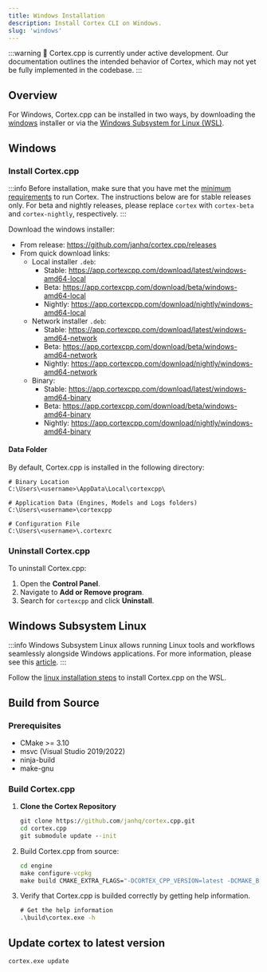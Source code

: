 ```yaml
---
title: Windows Installation
description: Install Cortex CLI on Windows.
slug: 'windows'
---
```



:::warning
🚧 Cortex.cpp is currently under active development. Our documentation outlines the intended behavior of 
Cortex, which may not yet be fully implemented in the codebase.
:::

## Overview
For Windows, Cortex.cpp can be installed in two ways, by downloading the [windows](#windows) installer or 
via the [Windows Subsystem for Linux (WSL)](#windows-subsystem-linux).

## Windows
### Install Cortex.cpp
:::info
Before installation, make sure that you have met the [minimum requirements](/docs/installation#minimum-requirements) to run Cortex.
The instructions below are for stable releases only. For beta and nightly releases, please replace `cortex` with `cortex-beta` 
and `cortex-nightly`, respectively.
:::

Download the windows installer:
- From release: https://github.com/janhq/cortex.cpp/releases
- From quick download links:
    - Local installer `.deb`:
        - Stable: https://app.cortexcpp.com/download/latest/windows-amd64-local
        - Beta: https://app.cortexcpp.com/download/beta/windows-amd64-local
        - Nightly: https://app.cortexcpp.com/download/nightly/windows-amd64-local
    - Network installer `.deb`:
        - Stable: https://app.cortexcpp.com/download/latest/windows-amd64-network
        - Beta: https://app.cortexcpp.com/download/beta/windows-amd64-network
        - Nightly: https://app.cortexcpp.com/download/nightly/windows-amd64-network
    - Binary:
        - Stable: https://app.cortexcpp.com/download/latest/windows-amd64-binary
        - Beta: https://app.cortexcpp.com/download/beta/windows-amd64-binary
        - Nightly: https://app.cortexcpp.com/download/nightly/windows-amd64-binary


#### Data Folder
By default, Cortex.cpp is installed in the following directory:
```
# Binary Location
C:\Users\<username>\AppData\Local\cortexcpp\

# Application Data (Engines, Models and Logs folders)
C:\Users\<username>\cortexcpp

# Configuration File
C:\Users\<username>\.cortexrc
```

### Uninstall Cortex.cpp
To uninstall Cortex.cpp:
1. Open the **Control Panel**.
1. Navigate to **Add or Remove program**.
2. Search for `cortexcpp` and click **Uninstall**.

## Windows Subsystem Linux
:::info
Windows Subsystem Linux allows running Linux tools and workflows seamlessly alongside Windows applications. For more 
information, please see this [article](https://learn.microsoft.com/en-us/windows/wsl/faq).
:::

Follow the [linux installation steps](linux) to install Cortex.cpp on the WSL.


## Build from Source

### Prerequisites
- CMake >= 3.10
- msvc (Visual Studio 2019/2022)
- ninja-build
- make-gnu

### Build Cortex.cpp

1. **Clone the Cortex Repository**
   ```cmd
   git clone https://github.com/janhq/cortex.cpp.git
   cd cortex.cpp
   git submodule update --init
   ```
2. Build Cortex.cpp from source:

    ```cmd
    cd engine
    make configure-vcpkg
    make build CMAKE_EXTRA_FLAGS="-DCORTEX_CPP_VERSION=latest -DCMAKE_BUILD_TEST=OFF -DBUILD_SHARED_LIBS=OFF -DCMAKE_TOOLCHAIN_FILE=vcpkg\\scripts\\buildsystems\\vcpkg.cmake -DVCPKG_TARGET_TRIPLET=x64-windows-static -DCMAKE_BUILD_TYPE=RELEASE -GNinja"
    ```

3. Verify that Cortex.cpp is builded correctly by getting help information.

    ```cmd
    # Get the help information
    .\build\cortex.exe -h
    ```

## Update cortex to latest version
```bash
cortex.exe update
```